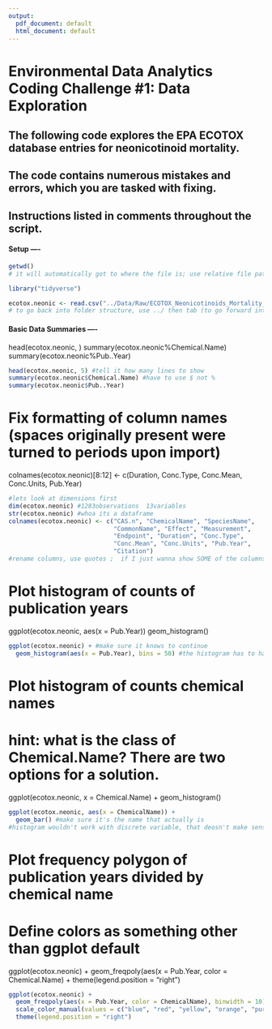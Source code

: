 ```yaml
---
output:
  pdf_document: default
  html_document: default
---
```

# Environmental Data Analytics Coding Challenge #1: Data Exploration

## The following code explores the EPA ECOTOX database entries for neonicotinoid mortality.
## The code contains numerous mistakes and errors, which you are tasked with fixing.
## Instructions listed in comments throughout the script.

#### Setup ----
```r
getwd()
# it will automatically got to where the file is; use relative file path: project wd
```

```r
library("tidyverse")
```

```r
ecotox.neonic <- read.csv("../Data/Raw/ECOTOX_Neonicotinoids_Mortality_raw.csv")
# to go back into folder structure, use ../ then tab (to go forward into folder, use ./ then tab)
```

#### Basic Data Summaries ----
head(ecotox.neonic, )
summary(ecotox.neonic%Chemical.Name)
summary(ecotox.neonic%Pub..Year)
```r
head(ecotox.neonic, 5) #tell it how many lines to show
summary(ecotox.neonic$Chemical.Name) #have to use $ not %
summary(ecotox.neonic$Pub..Year) 
```

# Fix formatting of column names (spaces originally present were turned to periods upon import)
colnames(ecotox.neonic)[8:12] <- c(Duration, Conc.Type, Conc.Mean, Conc.Units, Pub.Year)
```r
#lets look at dimensions first
dim(ecotox.neonic) #1283observations  13variables
str(ecotox.neonic) #whoa its a dataframe
colnames(ecotox.neonic) <- c("CAS.n", "ChemicalName", "SpeciesName",
                             "CommonName", "Effect", "Measurement",
                             "Endpoint", "Duration", "Conc.Type", 
                             "Conc.Mean", "Conc.Units", "Pub.Year",
                             "Citation") 
#rename columns, use quotes ;  if I just wanna show SOME of the columns? have to specify which number column: ex: columns 8 thru 12 is [8:12] 
```

# Plot histogram of counts of publication years
ggplot(ecotox.neonic, aes(x = Pub.Year)) 
  geom_histogram()
```r
ggplot(ecotox.neonic) + #make sure it knows to continue
  geom_histogram(aes(x = Pub.Year), bins = 50) #the histogram has to have an x-axis
```

# Plot histogram of counts chemical names
# hint: what is the class of Chemical.Name? There are two options for a solution.
ggplot(ecotox.neonic, x = Chemical.Name) +
  geom_histogram()
```r
ggplot(ecotox.neonic, aes(x = ChemicalName)) +
  geom_bar() #make sure it's the name that actually is
#histogram wouldn't work with discrete variable, that deosn't make sense at all; use geom_bar
```

# Plot frequency polygon of publication years divided by chemical name
# Define colors as something other than ggplot default 
ggplot(ecotox.neonic) +
  geom_freqpoly(aes(x = Pub.Year, color = Chemical.Name) +
  theme(legend.position = "right")
```r
ggplot(ecotox.neonic) +
  geom_freqpoly(aes(x = Pub.Year, color = ChemicalName), binwidth = 10) +
  scale_color_manual(values = c("blue", "red", "yellow", "orange", "purple", "pink", "green", "turquoise", "brown"))
  theme(legend.position = "right")
```

